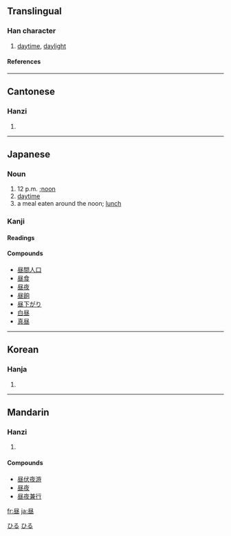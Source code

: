 {{see|晝}}

==Translingual==
===Han character===
{{Han char|rn=72|rad=日|as=05|sn=9|four=|canj=尸人日一 (SOAM)}}
# [[daytime]], [[daylight]]
====References====
{{Han ref|kx=0494.181|dkj=13886|dj=0859.070|hdz=21504.030|uh=663C|ud=26172}}
----
==Cantonese==
===Hanzi===
{{yue-hanzi|jyut=|y=jau3}}
# {{defn|Cantonese}}
----
==Japanese==
===Noun===
[[Category:1000 Japanese basic words|ひる]]
{{ja-noun|k|hira=ひる|rom=hiru}}

# 12 p.m. ;[[noon]]
# [[daytime]]
# a meal eaten around the noon; [[lunch]]
[[Category:ja:Time|ひる]]
===Kanji===
{{ja-kanji|grade=2|rs=日05}}
====Readings====
{{ja-readings|on=[[ちゅう]] (chū)|kun=[[ひる]] (hiru)}}

====Compounds====
*[[昼間人口]]
*[[昼食]]
*[[昼夜]]
*[[昼餉]]
*[[昼下がり]]
*[[白昼]]
*[[真昼]]

----

==Korean==
===Hanja===
{{ko-hanja|hangeul=주|eumhun=|rv=ju|mr=chu|y=cwu}}
# {{defn|Korean}}
----
==Mandarin==
===Hanzi===
{{cmn-hanzi|tra=晝|pin=[[zhòu]] (zhou4)|wg=chou<sup>4</sup>}}
# {{defn|Mandarin}}

====Compounds====
*[[昼伏夜游]]
*[[昼夜]]
*[[昼夜兼行]]

[[fr:昼]]
[[ja:昼]]